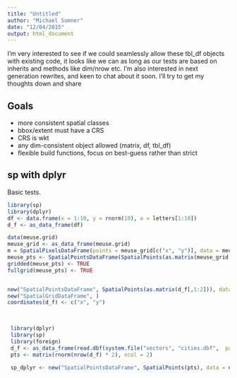 ```yaml
---
title: "Untitled"
author: "Michael Sumner"
date: "12/04/2015"
output: html_document
---
```


I'm very interested to see if we could seamlessly allow these tbl_df objects with existing code, it looks like we can as long as our tests are based on inherits and methods like dim/nrow etc. I'm also interested in next generation rewrites, and keen to chat about it soon. I'll try to get my thoughts down and share 

## Goals 

- more consistent spatial classes
- bbox/extent must have a CRS
- CRS is wkt
- any dim-consistent object allowed (matrix, df, tbl_df)
- flexible build functions, focus on best-guess rather than strict

## sp with dplyr

Basic tests. 

```r
library(sp)
library(dplyr)
df <- data.frame(x = 1:10, y = rnorm(10), a = letters[1:10])
d_f <- as_data_frame(df)

data(meuse.grid)
meuse_grid <- as_data_frame(meuse.grid)
m = SpatialPixelsDataFrame(points = meuse_grid[c("x", "y")], data = meuse_grid)
meuse_pts <- SpatialPointsDataFrame(SpatialPoints(as.matrix(meuse_grid[, c("x", "y")])), meuse_grid)
gridded(meuse_pts) <- TRUE
fullgrid(meuse_pts) <- TRUE


new("SpatialPointsDataFrame", SpatialPoints(as.matrix(d_f[,1:2])), data = d_f)
new("SpatialGridDataFrame", )
coordinates(d_f) <- c("x", "y")

 
 
 library(dplyr)
 library(sp)
 library(foreign)
 d_f <- as_data_frame(read.dbf(system.file("vectors", "cities.dbf",  package = "rgdal"), as.is = TRUE))
 pts <- matrix(rnorm(nrow(d_f) * 2), ncol = 2)
 
 sp_dplyr <- new("SpatialPointsDataFrame", SpatialPoints(pts), data = d_f)
 ```
 
 

 